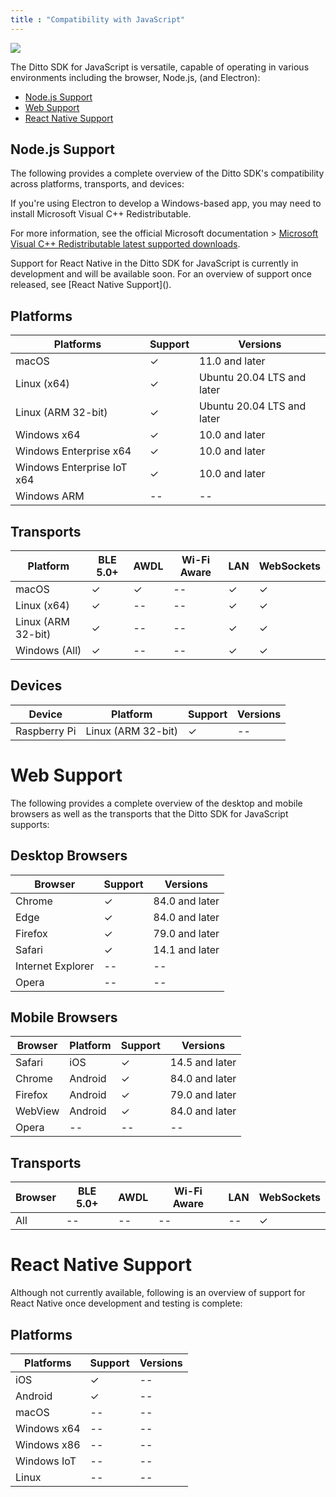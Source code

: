 ---
title : "Compatibility with JavaScript"
---

<Frame>
<img src="/images/v4.5/image-52.png"/>
</Frame>

The Ditto SDK for JavaScript is versatile, capable of operating in various environments including the browser, Node.js, (and Electron):

- [Node.js Support](/v4-5/js/compatibility#UZJgp)
- [Web Support](/v4-5/js/compatibility#-POLD)
- [React Native Support](/v4-5/js/compatibility#ZAR6d)


## Node.js Support
The following provides a complete overview of the Ditto SDK's compatibility across platforms, transports, and devices:

If you're using Electron to develop a Windows-based app, you may need to install Microsoft Visual C++ Redistributable.

For more information, see the official Microsoft documentation > [Microsoft Visual C++ Redistributable latest supported downloads](https://learn.microsoft.com/en-US/cpp/windows/latest-supported-vc-redist?view=msvc-170 "Microsoft Visual C++ Redistributable latest supported downloads").

<Info>
Support for React Native in the Ditto SDK for JavaScript is currently in development and will be available soon. For an overview of support once released, see [React Native Support]().
</Info>

## Platforms
| **Platforms** | **Support** | **Versions** |
| --- | --- | --- |
| macOS | ✓ | 11﻿.0 and later |
| Linux (x64) | ✓ | Ubuntu 20.04 LTS﻿ and later |
| Linux (ARM 32-bit) | ✓ | Ubuntu 20.04 LTS﻿ and later |
| Windows x64 | ✓ | 10﻿.0 and later |
| Windows Enterprise x64 | ✓ | 10﻿.0 and later |
| Windows Enterprise IoT x64 | ✓ | 10﻿.0 and later |
| Windows ARM | \-- | \-- |

## Transports
| **Platform** | **BLE 5.0+** | **AWDL** | **Wi-Fi Aware** | **LAN** | **WebSockets** |
| --- | --- | --- | --- | --- | --- |
| macOS | ✓ | ✓ | \-- | ✓ | ✓ |
| Linux (x64) | ✓ | \-- | \-- | ✓ | ✓ |
| Linux (ARM 32-bit) | ✓ | \-- | \-- | ✓ | ✓ |
| Windows (All) | ✓ | \-- | \-- | ✓ | ✓ |

## Devices
| **Device** | **Platform** | **Support** | **Versions** |
| --- | --- | --- | --- |
| Raspberry Pi | Linux (ARM 32-bit) | ✓ | \-- |

# Web Support
The following provides a complete overview of the desktop and mobile browsers as well as the transports that the Ditto SDK for JavaScript supports:

## Desktop Browsers
| **Browser** | **Support** | **Versions** |
| --- | --- | --- |
| Chrome | ✓ | 84.0 and later |
| Edge | ✓ | 84.0 and later |
| Firefox | ✓ | 79.0 and later |
| Safari | ✓ | 14.1 and later |
| Internet Explorer | \-- | \-- |
| Opera | \-- | \-- |

## Mobile Browsers
| **Browser** | **Platform** | **Support** | **Versions** |
| --- | --- | --- | --- |
| Safari | iOS | ✓ | 14.5 and later |
| Chrome | Android | ✓ | 84.0 and later |
| Firefox | Android | ✓ | 79.0 and later |
| WebView | Android | ✓ | 84.0 and later |
| Opera | \-- | \-- | \-- |

## Transports
| **Browser** | **BLE 5.0+** | **AWDL** | **Wi-Fi Aware** | **LAN** | **WebSockets** |
| --- | --- | --- | --- | --- | --- |
| All | \-- | \-- | \-- | \-- | ✓ |

# React Native Support
Although not currently available, following is an overview of support for React Native once development and testing is complete:

## Platforms
| **Platforms** | **Support** | **Versions** |
| --- | --- | --- |
| iOS | ✓ | \-- |
| Android | ✓ | \-- |
| macOS | \-- | \-- |
| Windows x64 | \-- | \-- |
| Windows x86 | \-- | \-- |
| Windows IoT | \-- | \-- |
| Linux | \-- | \-- |




